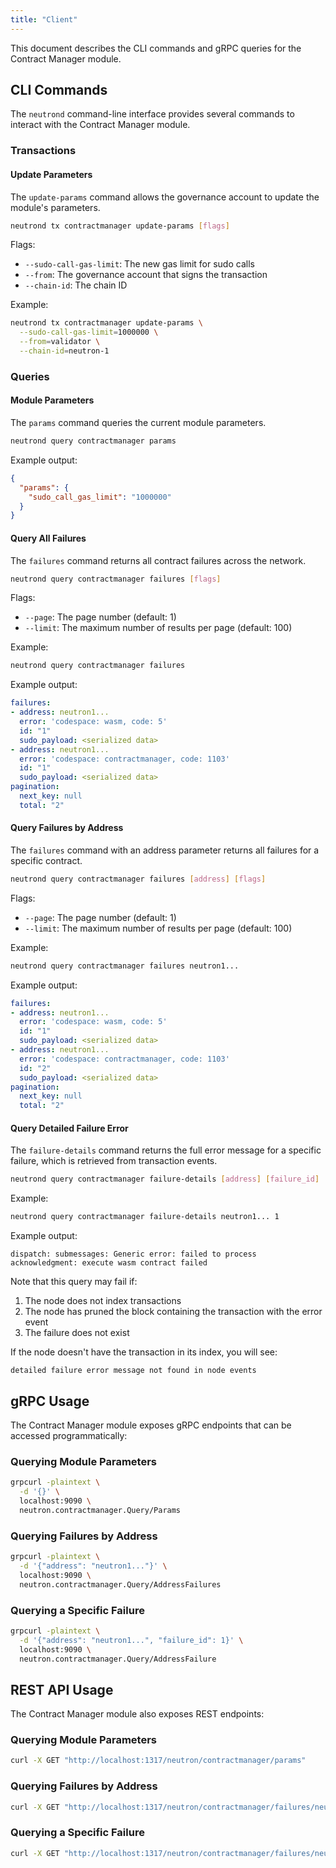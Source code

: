 ```yaml
---
title: "Client"
---
```


This document describes the CLI commands and gRPC queries for the Contract Manager module.

## CLI Commands

The `neutrond` command-line interface provides several commands to interact with the Contract Manager module.

### Transactions

#### Update Parameters

The `update-params` command allows the governance account to update the module's parameters.

```bash
neutrond tx contractmanager update-params [flags]
```

Flags:
- `--sudo-call-gas-limit`: The new gas limit for sudo calls
- `--from`: The governance account that signs the transaction
- `--chain-id`: The chain ID

Example:
```bash
neutrond tx contractmanager update-params \
  --sudo-call-gas-limit=1000000 \
  --from=validator \
  --chain-id=neutron-1
```

### Queries

#### Module Parameters

The `params` command queries the current module parameters.

```bash
neutrond query contractmanager params
```

Example output:
```json
{
  "params": {
    "sudo_call_gas_limit": "1000000"
  }
}
```

#### Query All Failures

The `failures` command returns all contract failures across the network.

```bash
neutrond query contractmanager failures [flags]
```

Flags:
- `--page`: The page number (default: 1)
- `--limit`: The maximum number of results per page (default: 100)

Example:
```bash
neutrond query contractmanager failures
```

Example output:
```yaml
failures:
- address: neutron1...
  error: 'codespace: wasm, code: 5'
  id: "1"
  sudo_payload: <serialized data>
- address: neutron1...
  error: 'codespace: contractmanager, code: 1103'
  id: "1"
  sudo_payload: <serialized data>
pagination:
  next_key: null
  total: "2"
```

#### Query Failures by Address

The `failures` command with an address parameter returns all failures for a specific contract.

```bash
neutrond query contractmanager failures [address] [flags]
```

Flags:
- `--page`: The page number (default: 1)
- `--limit`: The maximum number of results per page (default: 100)

Example:
```bash
neutrond query contractmanager failures neutron1...
```

Example output:
```yaml
failures:
- address: neutron1...
  error: 'codespace: wasm, code: 5'
  id: "1"
  sudo_payload: <serialized data>
- address: neutron1...
  error: 'codespace: contractmanager, code: 1103'
  id: "2"
  sudo_payload: <serialized data>
pagination:
  next_key: null
  total: "2"
```

#### Query Detailed Failure Error

The `failure-details` command returns the full error message for a specific failure, which is retrieved from transaction events.

```bash
neutrond query contractmanager failure-details [address] [failure_id]
```

Example:
```bash
neutrond query contractmanager failure-details neutron1... 1
```

Example output:
```
dispatch: submessages: Generic error: failed to process acknowledgment: execute wasm contract failed
```

Note that this query may fail if:
1. The node does not index transactions
2. The node has pruned the block containing the transaction with the error event
3. The failure does not exist

If the node doesn't have the transaction in its index, you will see:
```
detailed failure error message not found in node events
```

## gRPC Usage

The Contract Manager module exposes gRPC endpoints that can be accessed programmatically:

### Querying Module Parameters

```bash
grpcurl -plaintext \
  -d '{}' \
  localhost:9090 \
  neutron.contractmanager.Query/Params
```

### Querying Failures by Address

```bash
grpcurl -plaintext \
  -d '{"address": "neutron1..."}' \
  localhost:9090 \
  neutron.contractmanager.Query/AddressFailures
```

### Querying a Specific Failure

```bash
grpcurl -plaintext \
  -d '{"address": "neutron1...", "failure_id": 1}' \
  localhost:9090 \
  neutron.contractmanager.Query/AddressFailure
```

## REST API Usage

The Contract Manager module also exposes REST endpoints:

### Querying Module Parameters

```bash
curl -X GET "http://localhost:1317/neutron/contractmanager/params"
```

### Querying Failures by Address

```bash
curl -X GET "http://localhost:1317/neutron/contractmanager/failures/neutron1..."
```

### Querying a Specific Failure

```bash
curl -X GET "http://localhost:1317/neutron/contractmanager/failures/neutron1.../1"
``` 